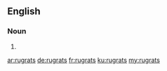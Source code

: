 ==English==

===Noun===
{{head|en|plural}}

# {{plural of|rugrat|lang=en}}

[[ar:rugrats]]
[[de:rugrats]]
[[fr:rugrats]]
[[ku:rugrats]]
[[my:rugrats]]